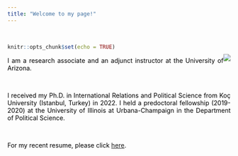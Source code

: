 ```yaml
---
title: "Welcome to my page!"
---
```


<br>

<style>
body {
text-align: justify}
</style>
```r
knitr::opts_chunk$set(echo = TRUE)
```
<div style= "float:right;position: relative; top: -20px;">
![](Photo.jpg)
</div>

<p style="color:black"><p style="color:black">I am a research associate and an adjunct instructor at the University of Arizona.</p>

<br>

<p style="color:black"><p style="color:black">I received my Ph.D. in International Relations and Political Science from Koç University (Istanbul, Turkey) in 2022. I held a predoctoral fellowship (2019-2020) at the University of Illinois at Urbana-Champaign in the Department of Political Science. </p>

<br>

<p style="color:black">For my recent resume, please click <a href="https://www.dropbox.com/scl/fi/a7r70nxc8hnt7zxuxa2ye/Ar-_Emine_CV_up_December_2023-EN.pdf?rlkey=grcheyofe7bkfsu4f9mhd3ik9&dl=0">here</a>.</p> 







